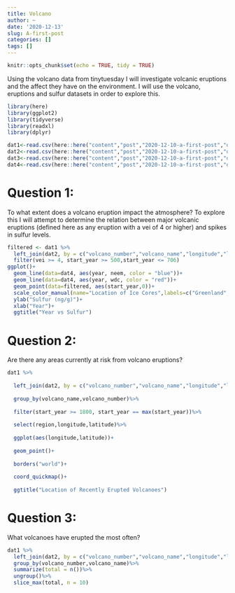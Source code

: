 ```yaml
---
title: Volcano
author: ~
date: '2020-12-13'
slug: A-first-post
categories: []
tags: []
---
```

```r
knitr::opts_chunk$set(echo = TRUE, tidy = TRUE)
```

Using the volcano data from tinytuesday I will investigate volcanic eruptions and the affect they have on the environment. I will use the volcano, eruptions and sulfur datasets in order to explore this.

```r
library(here)
library(ggplot2)
library(tidyverse)
library(readxl)
library(dplyr)
```

```r
dat1<-read.csv(here::here("content","post","2020-12-10-a-first-post","data","volcano.csv"))
dat2<-read.csv(here::here("content","post","2020-12-10-a-first-post","data","eruptions.csv"))
dat3<-read.csv(here::here("content","post","2020-12-10-a-first-post","data","events.csv"))
dat4<-read.csv(here::here("content","post","2020-12-10-a-first-post","data","sulfur.csv"))
```

# Question 1:
To what extent does a volcano eruption impact the atmosphere? To explore this I will attempt to determine the relation between major volcanic eruptions (defined here as any eruption with a vei of 4 or higher) and spikes in sulfur levels.
```r
filtered <- dat1 %>%
  left_join(dat2, by = c("volcano_number","volcano_name","longitude","latitude"))%>%
  filter(vei >= 4, start_year >= 500,start_year <= 706)
ggplot()+
  geom_line(data=dat4, aes(year, neem, color = "blue"))+
  geom_line(data=dat4, aes(year, wdc, color = "red"))+
  geom_point(data=filtered, aes(start_year,0))+
  scale_color_manual(name="Location of Ice Cores",labels=c("Greenland","Antartica"),values=c("blue"="blue","red"="red"))+
  ylab("Sulfur (ng/g)")+
  xlab("Year")+
  ggtitle("Year vs Sulfur")
```

# Question 2:
Are there any areas currently at risk from volcano eruptions?
```r
dat1 %>%
  
  left_join(dat2, by = c("volcano_number","volcano_name","longitude","latitude"))%>%
  
  group_by(volcano_name,volcano_number)%>%
  
  filter(start_year >= 1800, start_year == max(start_year))%>%
  
  select(region,longitude,latitude)%>%
  
  ggplot(aes(longitude,latitude))+
  
  geom_point()+
  
  borders("world")+
  
  coord_quickmap()+
  
  ggtitle("Location of Recently Erupted Volcanoes")
```

# Question 3:
What volcanoes have erupted the most often?
```r
dat1 %>%
  left_join(dat2, by = c("volcano_number","volcano_name","longitude","latitude"))%>%
  group_by(volcano_number,volcano_name)%>%
  summarize(total = n())%>%
  ungroup()%>%
  slice_max(total, n = 10)
```

